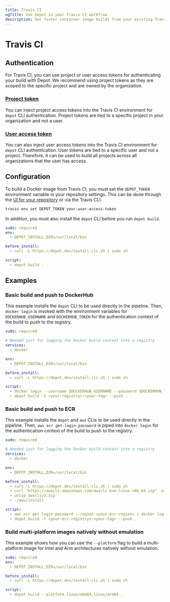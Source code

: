 ```yaml
---
title: Travis CI
ogTitle: Use Depot in your Travis CI workflow
description: Get faster container image builds from your existing Travis CI workflow.
---
```


# Travis CI

## Authentication

For Travis CI, you can use project or user access tokens for authenticating your build with Depot. We recommend using project tokens as they are scoped to the specific project and are owned by the organization.

### [Project token](/docs/cli/authentication#project-tokens)

You can inject project access tokens into the Travis CI environment for `depot` CLI authentication. Project tokens are tied to a specific project in your organization and not a user.

### [User access token](/docs/cli/authentication#user-access-tokens)

You can also inject user access tokens into the Travis CI environment for `depot` CLI authentication. User tokens are tied to a specific user and not a project. Therefore, it can be used to build all projects across all organizations that the user has access.

## Configuration

To build a Docker image from Travis CI, you must set the `DEPOT_TOKEN` environment variable in your repository settings. This can be done through the [UI for your repository](https://docs.travis-ci.com/user/environment-variables#defining-variables-in-repository-settings) or via the Travis CLI:

```bash
travis env set DEPOT_TOKEN your-user-access-token
```

In addition, you must also install the `depot` CLI before you run `depot build`.

```yaml showLineNumbers
sudo: required
env:
  - DEPOT_INSTALL_DIR=/usr/local/bin

before_install:
  - curl -L https://depot.dev/install-cli.sh | sudo sh

script:
  - depot build .
```

## Examples

### Basic build and push to DockerHub

This example installs the `depot` CLI to be used directly in the pipeline. Then, `docker login` is invoked with the environment variables for `DOCKERHUB_USERNAME` and `DOCKERHUB_TOKEN` for the authentication context of the build to push to the registry.

```yaml showLineNumbers
sudo: required

# Needed just for logging the Docker build context into a registry
services:
  - docker

env:
  - DEPOT_INSTALL_DIR=/usr/local/bin

before_install:
  - curl -L https://depot.dev/install-cli.sh | sudo sh

script:
  - docker login --username $DOCKERHUB_USERNAME --password $DOCKERHUB_TOKEN
  - depot build -t <your-registry>:<your-tag> --push .
```

### Basic build and push to ECR

This example installs the `depot` and `aws` CLIs to be used directly in the pipeline. Then, `aws ecr get-login-password` is piped into `docker login` for the authentication context of the build to push to the registry.

```yaml showLineNumbers
sudo: required

# Needed just for logging the Docker build context into a registry
services:
  - docker

env:
  - DEPOT_INSTALL_DIR=/usr/local/bin

before_install:
  - curl -L https://depot.dev/install-cli.sh | sudo sh
  - curl "https://awscli.amazonaws.com/awscli-exe-linux-x86_64.zip" -o "awscliv2.zip"
  - unzip awscliv2.zip
  - ./aws/install

script:
  - aws ecr get-login-password --region <your-ecr-region> | docker login --username AWS --password-stdin <your-ecr-registry>
  - depot build -t <your-ecr-registry>:<your-tag> --push .
```

### Build multi-platform images natively without emulation

This example shows how you can use the `--platform` flag to build a multi-platform image for Intel and Arm architectures natively without emulation.

```yaml showLineNumbers
sudo: required
env:
  - DEPOT_INSTALL_DIR=/usr/local/bin

before_install:
  - curl -L https://depot.dev/install-cli.sh | sudo sh

script:
  - depot build --platform linux/amd64,linux/arm64 .
```
